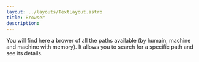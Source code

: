 ```yaml
---
layout: ../layouts/TextLayout.astro
title: Browser
description: 
---
```



You will find here a brower of all the paths available (by humain, machine and machine with memory).
It allows you to search for a specific path and see its details.



<PathDropdownSearch client:only="react"/>